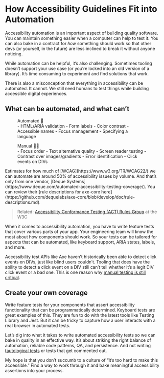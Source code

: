 # How Accessibility Guidelines Fit into Automation

Accessibility automation is an important aspect of building quality software. You can maintain something easier when a computer can help to test it. You can also bake in a contract for _how_ something should work so that other devs (or yourself, in the future) are less inclined to break it without anyone noticing.

While automation can be helpful, it’s also challenging. Sometimes tooling doesn’t support your use case (or you’re locked into an old version of a library). It’s time consuming to experiment and find solutions that work.

There is also a misconception that everything in accessibility can be automated. It cannot. We still need humans to test things while building accessible digital experiences.

## What can be automated, and what can’t

<div className="grid grid-cols-2 gap-6 my-6 max-w-[680px]">
    <figure>
        <figcaption className="font-bold">Automated 🤖</figcaption>
        - HTML/ARIA validation
        - Form labels
        - Color contrast
        - Accessible names
        - Focus management
        - Specifying a language
    </figure>
    <figure>
        <figcaption className="font-bold">Manual 🙋‍♀️</figcaption>
        - Focus order
        - Text alternative quality
        - Screen reader testing
        - Contrast over images/gradients
        - Error identification
        - Click events on DIVs
    </figure>
</div>
Estimates for how much of [WCAG](https://www.w3.org/TR/WCAG22/) we can automate are around 50% of accessibility issues by volume. And that’s only from one vendor, [Deque Systems](https://www.deque.com/automated-accessibility-testing-coverage/). You can review their [rule descriptions for axe-core here](https://github.com/dequelabs/axe-core/blob/develop/doc/rule-descriptions.md).

> Related: [Accessibility Conformance Testing (ACT) Rules Group](https://act-rules.github.io/pages/about) at the W3C

When it comes to accessibility automation, you have to write feature tests that cover various parts of your app. Your engineering team will know the most about how components should work. So your tests can be tailored for aspects that can be automated, like keyboard support, ARIA states, labels, and more.

Accessibility test APIs like Axe haven’t historically been able to detect click events on DIVs, just like blind users couldn’t. Tooling that does have the ability to detect a click event on a DIV still can’t tell whether it’s a legit DIV click event or a bad one. This is one reason why [manual testing is still critical](https://www.smashingmagazine.com/2018/09/importance-manual-accessibility-testing/).

## Create your own coverage

Write feature tests for your components that assert accessibility functionality that can be programmatically determined. Keyboard tests are great examples of this. They are fun to do with the latest tools like Testing Library and Jest. But it can be tricky to capture how a user interacts with a real browser in automated tests.

Let’s dig into what it takes to write automated accessibility tests so we can bake in quality in an effective way. It’s about striking the right balance of automation, reliable code patterns, QA, and persistence. And not writing [tautological tests](https://www.lithichor.com/2020/03/tautological-tests.html) or tests that get commented out.

My hope is that you don’t succumb to a culture of “it’s too hard to make this accessible.” Find a way to work through it and bake meaningful accessibility assertions into your process.
